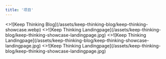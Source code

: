 ```yaml
---
title: '项目'
---
```


<Cards num={4}>
  <Cards.Card arrow title="Keep Thinking Blog" href="https://keep-thinking.netlify.app/blog" target="_blank">
    <>![Keep Thinking Blog](/assets/keep-thinking-blog/keep-thinking-showcase.webp)</>
  </Cards.Card>
  <Cards.Card arrow title="Keep Thinking Landingpage" href="https://keep-thinking.netlify.app" target="_blank">
    <>![Keep Thinking Landingpage](/assets/keep-thinking-blog/keep-thinking-showcase-landingpage.jpg)</>
  </Cards.Card>  <Cards.Card arrow title="Keep Thinking Landingpage" href="https://keep-thinking.netlify.app" target="_blank">
    <>![Keep Thinking Landingpage](/assets/keep-thinking-blog/keep-thinking-showcase-landingpage.jpg)</>
  </Cards.Card>  <Cards.Card arrow title="Keep Thinking Landingpage" href="https://keep-thinking.netlify.app" target="_blank">
    <>![Keep Thinking Landingpage](/assets/keep-thinking-blog/keep-thinking-showcase-landingpage.jpg)</>
  </Cards.Card>
</Cards>